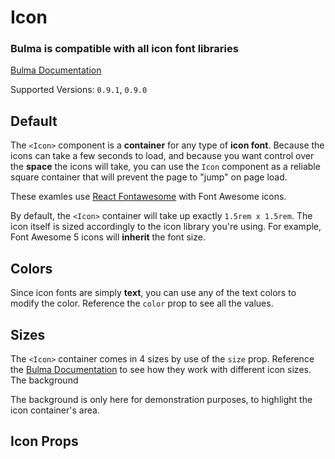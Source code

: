 


<Meta title="Elements/Icon" component={Icon} />

# Icon

### Bulma is compatible with **all icon font libraries**

[Bulma Documentation](https://bulma.io/documentation/elements/icon/)

Supported Versions: `0.9.1`, `0.9.0`

## Default

The `<Icon>` component is a **container** for any type of **icon font**. Because the icons can take a few seconds to load, and because you want control over the **space** the icons will take, you can use the `Icon` component as a reliable square container that will prevent the page to "jump" on page load.

These examles use [React Fontawesome](https://github.com/FortAwesome/react-fontawesome) with Font Awesome icons.

<Canvas>
  <Story name="Default">
    <Icon>
      <FontAwesomeIcon icon={faHome} />
    </Icon>
  </Story>
</Canvas>

By default, the `<Icon>` container will take up exactly `1.5rem x 1.5rem`. The icon itself is sized accordingly to the icon library you're using. For example, Font Awesome 5 icons will **inherit** the font size.

## Colors

Since icon fonts are simply **text**, you can use any of the text colors to modify the color. Reference the `color` prop to see all the values.

<Canvas>
  <Story name="Colors">
    <Block>
      <Icon color="info">
        <FontAwesomeIcon icon={faInfoCircle} />
      </Icon>
      <Icon color="success">
        <FontAwesomeIcon icon={faCheckSquare} />
      </Icon>
      <Icon color="warning">
        <FontAwesomeIcon icon={faExclamationTriangle} />
      </Icon>
      <Icon color="danger">
        <FontAwesomeIcon icon={faBan} />
      </Icon>
    </Block>
    <Block>
      <Icon color="info-light">
        <FontAwesomeIcon icon={faInfoCircle} />
      </Icon>
      <Icon color="success-light">
        <FontAwesomeIcon icon={faCheckSquare} />
      </Icon>
      <Icon color="warning-light">
        <FontAwesomeIcon icon={faExclamationTriangle} />
      </Icon>
      <Icon color="danger-light">
        <FontAwesomeIcon icon={faBan} />
      </Icon>
    </Block>
    <Block>
      <Icon color="info-dark">
        <FontAwesomeIcon icon={faInfoCircle} />
      </Icon>
      <Icon color="success-dark">
        <FontAwesomeIcon icon={faCheckSquare} />
      </Icon>
      <Icon color="warning-dark">
        <FontAwesomeIcon icon={faExclamationTriangle} />
      </Icon>
      <Icon color="danger-dark">
        <FontAwesomeIcon icon={faBan} />
      </Icon>
    </Block>
  </Story>
</Canvas>

## Sizes

The `<Icon>` container comes in 4 sizes by use of the `size` prop. Reference the [Bulma Documentation](https://bulma.io/documentation/elements/icon/#sizes) to see how they work with different icon sizes. The background

The background is only here for demonstration purposes, to highlight the icon container's area.

<Canvas>
  <Story name="Sizes">
    <Block>
      <Icon className="has-background-warning" size="small">
        <FontAwesomeIcon icon={faHome} />
      </Icon>
    </Block>
    <Block>
      <Icon className="has-background-warning" >
        <FontAwesomeIcon icon={faHome} />
      </Icon>
    </Block>
    <Block>
      <Icon className="has-background-warning" size="medium">
        <FontAwesomeIcon icon={faHome} />
      </Icon>
    </Block>
    <Block>
      <Icon className="has-background-warning" size="large">
        <FontAwesomeIcon icon={faHome} />
      </Icon>
    </Block>
  </Story>
</Canvas>

## Icon Props

<ArgsTable of={Icon} />
